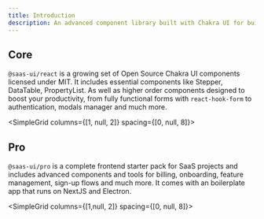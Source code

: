 ```yaml
---
title: Introduction
description: An advanced component library built with Chakra UI for building high quality SaaS products at speed.
---
```


## Core

`@saas-ui/react` is a growing set of Open Source Chakra UI components licensed under MIT.
It includes essential components like Stepper, DataTable, PropertyList. As well as higher order components designed to boost your productivity,
from fully functional forms with `react-hook-form` to authentication, modals manager and much more.

<SimpleGrid columns={[1, null, 2]} spacing={[0, null, 8]}>
  <QuickLink
    href="/docs/core/getting-started"
    width="100%"
    mt="8"
    title="Quickstarts"
    description="Get started quickly with Saas UI."
    label="Get started"
  />
  <QuickLink
    href="/docs/components"
    width="100%"
    mt="8"
    title="Components"
    description="View all Saas UI components."
    label="Browse"
  />
</SimpleGrid>

## Pro

`@saas-ui/pro` is a complete frontend starter pack for SaaS projects and includes advanced components and tools for billing, onboarding, feature management, sign-up flows and much more.
It comes with an boilerplate app that runs on NextJS and Electron.

<SimpleGrid columns={[1,null, 2]} spacing={[0, null, 8]}> 
  <QuickLink
    href="/#pricing"
    width='100%'
    mt="8"
    title="Pre-order"
    description="Pre-order now to get access to the private beta."
    label="Pre-order now"
  />

  <QuickLink
    href="/docs/pro/overview"
    width="100%"
    mt="8"
    title="Pro documentation"
    description="Get started with Saas UI Pro."
    label="Get started"
  />
</SimpleGrid>
